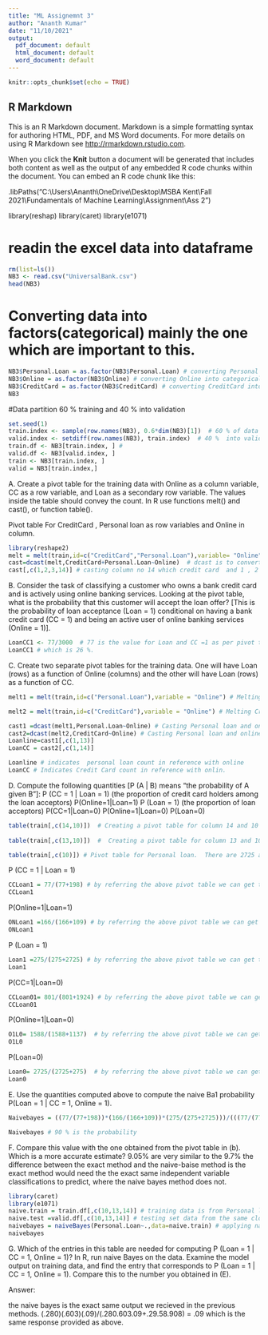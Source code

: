 ---
title: "ML Assignemnt 3"
author: "Ananth Kumar"
date: "11/10/2021"
output:
  pdf_document: default
  html_document: default
  word_document: default
---

```{r setup, include=FALSE}
knitr::opts_chunk$set(echo = TRUE)
```

## R Markdown

This is an R Markdown document. Markdown is a simple formatting syntax for authoring HTML, PDF, and MS Word documents. For more details on using R Markdown see <http://rmarkdown.rstudio.com>.

When you click the **Knit** button a document will be generated that includes both content as well as the output of any embedded R code chunks within the document. You can embed an R code chunk like this:

.libPaths("C:\\Users\\Ananth\\OneDrive\\Desktop\\MSBA Kent\\Fall 2021\\Fundamentals of Machine Learning\\Assignment\\Ass 2 ")


library(reshap)
library(caret)
library(e1071)


# readin the excel data into dataframe
```{r}
rm(list=ls()) 
NB3 <- read.csv("UniversalBank.csv") 
head(NB3) 
```
# Converting data into factors(categorical) mainly the one which are important to this.

```{r}
NB3$Personal.Loan = as.factor(NB3$Personal.Loan) # converting Personal Loan into categorical data 
NB3$Online = as.factor(NB3$Online) # converting Online into categorical data
NB3$CreditCard = as.factor(NB3$CreditCard) # converting CreditCard into categorical data
NB3
```

#Data partition 60 % training and 40 % into validation 
```{r}
set.seed(1)
train.index <- sample(row.names(NB3), 0.6*dim(NB3)[1])  # 60 % of data into training set
valid.index <- setdiff(row.names(NB3), train.index)  # 40 %  into validation set 
train.df <- NB3[train.index, ] # 
valid.df <- NB3[valid.index, ]
train <- NB3[train.index, ]
valid = NB3[train.index,]
```

A. Create a pivot table for the training data with Online as a column variable, CC as a row variable, and Loan as a secondary row variable. The values inside the table should convey the count. In R use functions melt() and cast(), or function table().

Pivot table For CreditCard , Personal loan as row variables and Online in column.

```{r}
library(reshape2)
melt = melt(train,id=c("CreditCard","Personal.Loan"),variable= "Online")
cast=dcast(melt,CreditCard+Personal.Loan~Online)  # dcast is to convert the data in CC , Personal loan and Online into pivot table.
cast[,c(1,2,3,14)] # casting column no 14 which credit card  and 1 , 2 , 3 column is  , personal loan, ID

```
B. Consider the task of classifying a customer who owns a bank credit card and is actively using online banking services. Looking at the pivot table, what is the probability that this customer will accept the loan offer? [This is the probability of loan acceptance (Loan = 1) conditional on having a bank credit card (CC = 1) and being an active user of online banking services (Online = 1)].
```{r}

LoanCC1 <- 77/3000  # 77 is the value for Loan and CC =1 as per pivot table.  and 300 is the total count of 1924 + 198 + 801 + 77 = 3000 
LoanCC1 # which is 26 %.
```


C. Create two separate pivot tables for the training data. One will have Loan (rows) as a function of Online (columns) and the other will have Loan (rows) as a function of CC.
```{r}

melt1 = melt(train,id=c("Personal.Loan"),variable = "Online") # Melting Personal loan and Online data into pivot table 

melt2 = melt(train,id=c("CreditCard"),variable = "Online") # Melting Credicatd data with reference to online

cast1 =dcast(melt1,Personal.Loan~Online) # Casting Personal loan and online values 
cast2=dcast(melt2,CreditCard~Online) # Casting Personal loan and online values 
Loanline=cast1[,c(1,13)] 
LoanCC = cast2[,c(1,14)]

Loanline # indicates  personal loan count in reference with online 
LoanCC # Indicates Credit Card count in reference with onlin.
```

D. Compute the following quantities [P (A | B) means “the probability of A given B”]:
P (CC = 1 | Loan = 1) (the proportion of credit card holders among the loan acceptors)
P(Online=1|Loan=1)
P (Loan = 1) (the proportion of loan acceptors)
P(CC=1|Loan=0)
P(Online=1|Loan=0)
P(Loan=0)

```{r}

table(train[,c(14,10)])  # Creating a pivot table for column 14 and 10 which is credit card and personal loan 
          
table(train[,c(13,10)])  #  Creating a pivot table for column 13 and 10 which is online and personal loan 

table(train[,c(10)]) # Pivot table for Personal loan.  There are 2725 and 275. 
```
P (CC = 1 | Loan = 1)
```{r}
 
CCLoan1 = 77/(77+198) # by referring the above pivot table we can get the CC= 1 and Loan = 1 values, which is 77 divided by  CC = 0 and PL 1 198 
CCLoan1 
```
P(Online=1|Loan=1)
```{r}
ONLoan1 =166/(166+109) # by referring the above pivot table we can get the online = 1 and Loan = 1 values
ONLoan1
```
P (Loan = 1)
```{r}
Loan1 =275/(275+2725) # by referring the above pivot table we can get the Loan = 1 
Loan1
```
P(CC=1|Loan=0)
```{r}
CCLoan01= 801/(801+1924) # by referring the above pivot table we can get the CC = 1 and Loan = 0 values / CC 0 and PL 0 
CCLoan01
```

P(Online=1|Loan=0)
```{r}
O1L0= 1588/(1588+1137)  # by referring the above pivot table we can get the online = 1 and Loan = 0 values
O1L0
```
P(Loan=0)

```{r}

Loan0= 2725/(2725+275)  # by referring the above pivot table we can get the Loan = 0 values
Loan0
```


E. Use the quantities computed above to compute the naive Ba1 probability P(Loan = 1 | CC = 1, Online = 1).
```{r}
Naivebayes = ((77/(77+198))*(166/(166+109))*(275/(275+2725)))/(((77/(77+198))*(166/(166+109))*(275/(275+2725)))+((801/(801+1924))*(1588/(1588+1137))*2725/(2725+275)))

Naivebayes # 90 % is the probability 
```



F. Compare this value with the one obtained from the pivot table in (b). Which is a more accurate estimate? 9.05% are very similar to the 9.7% the difference between the exact method and the naive-baise method is the exact method would need the the exact same independent variable classifications to predict, where the naive bayes method does not.


```{r}
library(caret)
library(e1071)
naive.train = train.df[,c(10,13,14)] # training data is from Personal loan, Creditcard and online. column 
naive.test =valid.df[,c(10,13,14)] # testing set data from the same cloumns of data 
naivebayes = naiveBayes(Personal.Loan~.,data=naive.train) # applying naive bayes to personal loan and training data. 
naivebayes

```


G. Which of the entries in this table are needed for computing P (Loan = 1 | CC = 1, Online = 1)? In R, run naive Bayes on the data. Examine the model output on training data, and find the entry that corresponds to P (Loan = 1 | CC = 1, Online = 1). Compare this to the number you obtained in (E).

Answer: 

the naive bayes is the exact same output we recieved in the previous methods. (.280)(.603)(.09)/(.280.603.09+.29.58.908) = .09 which is the same response provided as above.
